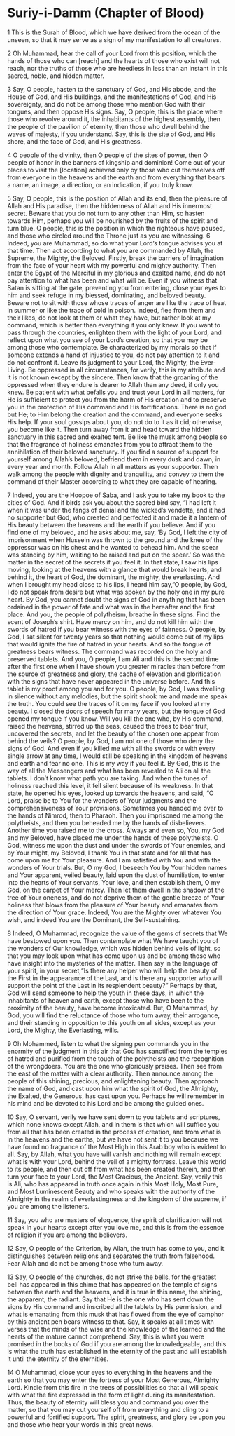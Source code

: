 # Suriy-i-Damm (Chapter of Blood)

1 This is the Surah of Blood, which we have derived from the ocean of the unseen, so that it may serve as a sign of my manifestation to all creatures.

2 Oh Muhammad, hear the call of your Lord from this position, which the hands of those who can \[reach\] and the hearts of those who exist will not reach, nor the truths of those who are heedless in less than an instant in this sacred, noble, and hidden matter.

3 Say, O people, hasten to the sanctuary of God, and His abode, and the House of God, and His buildings, and the manifestations of God, and His sovereignty, and do not be among those who mention God with their tongues, and then oppose His signs. Say, O people, this is the place where those who revolve around it, the inhabitants of the highest assembly, then the people of the pavilion of eternity, then those who dwell behind the waves of majesty, if you understand. Say, this is the site of God, and His shore, and the face of God, and His greatness.

4 O people of the divinity, then O people of the sites of power, then O people of honor in the banners of kingship and dominion! Come out of your places to visit the \[location\] achieved only by those who cut themselves off from everyone in the heavens and the earth and from everything that bears a name, an image, a direction, or an indication, if you truly know.

5 Say, O people, this is the position of Allah and its end, then the pleasure of Allah and His paradise, then the hiddenness of Allah and His innermost secret. Beware that you do not turn to any other than Him, so hasten towards Him, perhaps you will be nourished by the fruits of the spirit and turn blue. O people, this is the position in which the righteous have paused, and those who circled around the Throne just as you are witnessing. 6 Indeed, you are Muhammad, so do what your Lord's tongue advises you at that time. Then act according to what you are commanded by Allah, the Supreme, the Mighty, the Beloved. Firstly, break the barriers of imagination from the face of your heart with my powerful and mighty authority. Then enter the Egypt of the Merciful in my glorious and exalted name, and do not pay attention to what has been and what will be. Even if you witness that Satan is sitting at the gate, preventing you from entering, close your eyes to him and seek refuge in my blessed, dominating, and beloved beauty. Beware not to sit with those whose traces of anger are like the trace of heat in summer or like the trace of cold in poison. Indeed, flee from them and their likes, do not look at them or what they have, but rather look at my command, which is better than everything if you only knew. If you want to pass through the countries, enlighten them with the light of your Lord, and reflect upon what you see of your Lord's creation, so that you may be among those who contemplate. Be characterized by my morals so that if someone extends a hand of injustice to you, do not pay attention to it and do not confront it. Leave its judgment to your Lord, the Mighty, the Ever-Living. Be oppressed in all circumstances, for verily, this is my attribute and it is not known except by the sincere. Then know that the groaning of the oppressed when they endure is dearer to Allah than any deed, if only you knew. Be patient with what befalls you and trust your Lord in all matters, for He is sufficient to protect you from the harm of His creation and to preserve you in the protection of His command and His fortifications. There is no god but He; to Him belong the creation and the command, and everyone seeks His help. If your soul gossips about you, do not do to it as it did; otherwise, you become like it. Then turn away from it and head toward the hidden sanctuary in this sacred and exalted tent. Be like the musk among people so that the fragrance of holiness emanates from you to attract them to the annihilation of their beloved sanctuary. If you find a source of support for yourself among Allah's beloved, befriend them in every dusk and dawn, in every year and month. Follow Allah in all matters as your supporter. Then walk among the people with dignity and tranquility, and convey to them the command of their Master according to what they are capable of hearing.

7 Indeed, you are the Hoopoe of Saba, and I ask you to take my book to the cities of God. And if birds ask you about the sacred bird say, "I had left it when it was under the fangs of denial and the wicked's vendetta, and it had no supporter but God, who created and perfected it and made it a lantern of His beauty between the heavens and the earth if you believe. And if you find one of my beloved, and he asks about me, say, 'By God, I left the city of imprisonment when Hussein was thrown to the ground and the knee of the oppressor was on his chest and he wanted to behead him. And the spear was standing by him, waiting to be raised and put on the spear.' So was the matter in the secret of the secrets if you feel it. In that state, I saw his lips moving, looking at the heavens with a glance that would break hearts, and behind it, the heart of God, the dominant, the mighty, the everlasting. And when I brought my head close to his lips, I heard him say,"O people, by God, I do not speak from desire but what was spoken by the holy one in my pure heart. By God, you cannot doubt the signs of God in anything that has been ordained in the power of fate and what was in the hereafter and the first place. And you, the people of polytheism, breathe in these signs. Find the scent of Joseph's shirt. Have mercy on him, and do not kill him with the swords of hatred if you bear witness with the eyes of fairness. O people, by God, I sat silent for twenty years so that nothing would come out of my lips that would ignite the fire of hatred in your hearts. And so the tongue of greatness bears witness. The command was recorded on the holy and preserved tablets. And you, O people, I am Ali and this is the second time after the first one when I have shown you greater miracles than before from the source of greatness and glory, the cache of elevation and glorification with the signs that have never appeared in the universe before. And this tablet is my proof among you and for you. O people, by God, I was dwelling in silence without any melodies, but the spirit shook me and made me speak the truth. You could see the traces of it on my face if you looked at my beauty. I closed the doors of speech for many years, but the tongue of God opened my tongue if you know. Will you kill the one who, by His command, raised the heavens, stirred up the seas, caused the trees to bear fruit, uncovered the secrets, and let the beauty of the chosen one appear from behind the veils? O people, by God, I am not one of those who deny the signs of God. And even if you killed me with all the swords or with every single arrow at any time, I would still be speaking in the kingdom of heavens and earth and fear no one. This is my way if you feel it. By God, this is the way of all the Messengers and what has been revealed to Ali on all the tablets. I don't know what path you are taking. And when the tunes of holiness reached this level, it fell silent because of its weakness. In that state, he opened his eyes, looked up towards the heavens, and said, "O Lord, praise be to You for the wonders of Your judgments and the comprehensiveness of Your provisions. Sometimes you handed me over to the hands of Nimrod, then to Pharaoh. Then you imprisoned me among the polytheists, and then you beheaded me by the hands of disbelievers. Another time you raised me to the cross. Always and even so, You, my God and my Beloved, have placed me under the hands of these polytheists. O God, witness me upon the dust and under the swords of Your enemies, and by Your might, my Beloved, I thank You in that state and for all that has come upon me for Your pleasure. And I am satisfied with You and with the wonders of Your trials. But, O my God, I beseech You by Your hidden names and Your apparent, veiled beauty, laid upon the dust of humiliation, to enter into the hearts of Your servants, Your love, and then establish them, O my God, on the carpet of Your mercy. Then let them dwell in the shadow of the tree of Your oneness, and do not deprive them of the gentle breeze of Your holiness that blows from the pleasure of Your beauty and emanates from the direction of Your grace. Indeed, You are the Mighty over whatever You wish, and indeed You are the Dominant, the Self-sustaining.

8 Indeed, O Muhammad, recognize the value of the gems of secrets that We have bestowed upon you. Then contemplate what We have taught you of the wonders of Our knowledge, which was hidden behind veils of light, so that you may look upon what has come upon us and be among those who have insight into the mysteries of the matter. Then say in the language of your spirit, in your secret,"Is there any helper who will help the beauty of the First in the appearance of the Last, and is there any supporter who will support the point of the Last in its resplendent beauty?" Perhaps by that, God will send someone to help the youth in these days, in which the inhabitants of heaven and earth, except those who have been to the proximity of the beauty, have become intoxicated. But, O Muhammad, by God, you will find the reluctance of those who turn away, their arrogance, and their standing in opposition to this youth on all sides, except as your Lord, the Mighty, the Everlasting, wills.

9 Oh Mohammed, listen to what the signing pen commands you in the enormity of the judgment in this air that God has sanctified from the temples of hatred and purified from the touch of the polytheists and the recognition of the wrongdoers. You are the one who gloriously praises. Then see from the east of the matter with a clear authority. Then announce among the people of this shining, precious, and enlightening beauty. Then approach the name of God, and cast upon him what the spirit of God, the Almighty, the Exalted, the Generous, has cast upon you. Perhaps he will remember in his mind and be devoted to his Lord and be among the guided ones.

10 Say, O servant, verily we have sent down to you tablets and scriptures, which none knows except Allah, and in them is that which will suffice you from all that has been created in the process of creation, and from what is in the heavens and the earths, but we have not sent it to you because we have found no fragrance of the Most High in this Arab boy who is evident to all. Say, by Allah, what you have will vanish and nothing will remain except what is with your Lord, behind the veil of a mighty fortress. Leave this world to its people, and then cut off from what has been created therein, and then turn your face to your Lord, the Most Gracious, the Ancient. Say, verily this is Ali, who has appeared in truth once again in this Most Holy, Most Pure, and Most Luminescent Beauty and who speaks with the authority of the Almighty in the realm of everlastingness and the kingdom of the supreme, if you are among the listeners.

11 Say, you who are masters of eloquence, the spirit of clarification will not speak in your hearts except after you love me, and this is from the essence of religion if you are among the believers.

12 Say, O people of the Criterion, by Allah, the truth has come to you, and it distinguishes between religions and separates the truth from falsehood. Fear Allah and do not be among those who turn away.

13 Say, O people of the churches, do not strike the bells, for the greatest bell has appeared in this chime that has appeared on the temple of signs between the earth and the heavens, and it is true in this name, the shining, the apparent, the radiant. Say that He is the one who has sent down the signs by His command and inscribed all the tablets by His permission, and what is emanating from this musk that has flowed from the eye of camphor by this ancient pen bears witness to that. Say, it speaks at all times with verses that the minds of the wise and the knowledge of the learned and the hearts of the mature cannot comprehend. Say, this is what you were promised in the books of God if you are among the knowledgeable, and this is what the truth has established in the eternity of the past and will establish it until the eternity of the eternities.

14 O Muhammad, close your eyes to everything in the heavens and the earth so that you may enter the fortress of your Most Generous, Almighty Lord. Kindle from this fire in the trees of possibilities so that all will speak with what the fire expressed in the form of light during its manifestation. Thus, the beauty of eternity will bless you and command you over the matter, so that you may cut yourself off from everything and cling to a powerful and fortified support. The spirit, greatness, and glory be upon you and those who hear your words in this great news.
